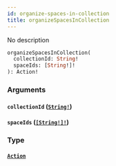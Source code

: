 ```yaml
---
id: organize-spaces-in-collection
title: organizeSpacesInCollection
---
```


No description

```graphql
organizeSpacesInCollection(
  collectionId: String!
  spaceIds: [String!]!
): Action!

```

### Arguments

#### `collectionId` ([`String!`](/docs/graphql/scalars/string))

#### `spaceIds` ([`[String!]!`](/docs/graphql/scalars/string))

### Type

#### [`Action`](/docs/graphql/objects/action)
